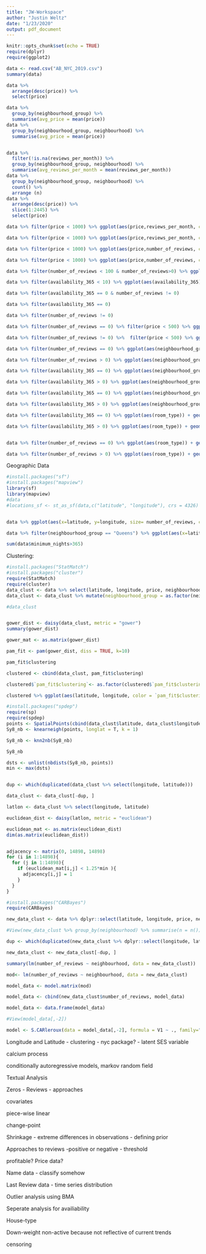 ```yaml
---
title: "JW-Workspace"
author: "Justin Weltz"
date: "1/23/2020"
output: pdf_document
---
```


```r
knitr::opts_chunk$set(echo = TRUE)
require(dplyr)
require(ggplot2)
```


```r
data <- read.csv("AB_NYC_2019.csv")
summary(data)

data %>% 
  arrange(desc(price)) %>% 
  select(price) 

data %>% 
  group_by(neighbourhood_group) %>% 
  summarise(avg_price = mean(price))
data %>% 
  group_by(neighbourhood_group, neighbourhood) %>% 
  summarise(avg_price = mean(price))


data %>% 
  filter(!is.na(reviews_per_month)) %>% 
  group_by(neighbourhood_group, neighbourhood) %>% 
  summarise(avg_reviews_per_month = mean(reviews_per_month))
data %>% 
  group_by(neighbourhood_group, neighbourhood) %>% 
  count() %>% 
  arrange (n)
data %>% 
  arrange(desc(price)) %>% 
  slice(1:2445) %>% 
  select(price)

data %>% filter(price < 1000) %>% ggplot(aes(price,reviews_per_month, color = neighbourhood_group)) + geom_smooth()

data %>% filter(price < 1000) %>% ggplot(aes(price,reviews_per_month, color = room_type )) + geom_smooth()

data %>% filter(price < 1000) %>% ggplot(aes(price,number_of_reviews, color = neighbourhood_group)) + geom_smooth()

data %>% filter(price < 1000) %>% ggplot(aes(price,number_of_reviews, color = room_type)) + geom_smooth()

data %>% filter(number_of_reviews < 100 & number_of_reviews>0) %>% ggplot(aes(number_of_reviews)) + geom_histogram()

data %>% filter(availability_365 < 10) %>% ggplot(aes(availability_365)) + geom_histogram()

data %>% filter(availability_365 == 0 & number_of_reviews != 0)

data %>% filter(availability_365 == 0)

data %>% filter(number_of_reviews != 0)

data %>% filter(number_of_reviews == 0) %>% filter(price < 500) %>% ggplot(aes(price)) + geom_histogram()

data %>% filter(number_of_reviews != 0) %>%  filter(price < 500) %>% ggplot(aes(price)) + geom_histogram()

data %>% filter(number_of_reviews == 0) %>% ggplot(aes(neighbourhood_group)) + geom_bar()

data %>% filter(number_of_reviews > 0) %>% ggplot(aes(neighbourhood_group)) + geom_bar()

data %>% filter(availability_365 == 0) %>% ggplot(aes(neighbourhood_group)) + geom_bar()

data %>% filter(availability_365 > 0) %>% ggplot(aes(neighbourhood_group)) + geom_bar()

data %>% filter(availability_365 == 0) %>% ggplot(aes(neighbourhood_group)) + geom_bar()

data %>% filter(availability_365 > 0) %>% ggplot(aes(neighbourhood_group)) + geom_bar()

data %>% filter(availability_365 == 0) %>% ggplot(aes(room_type)) + geom_bar()

data %>% filter(availability_365 > 0) %>% ggplot(aes(room_type)) + geom_bar()


data %>% filter(number_of_reviews == 0) %>% ggplot(aes(room_type)) + geom_bar()

data %>% filter(number_of_reviews > 0) %>% ggplot(aes(room_type)) + geom_bar()

```


Geographic Data

```r
#install.packages("sf")
#install.packages("mapview")
library(sf)
library(mapview)
#data
#locations_sf <- st_as_sf(data,c("latitude", "longitude"), crs = 4326)


data %>% ggplot(aes(x=latitude, y=longitude, size= number_of_reviews, color = neighbourhood_group)) + geom_point

data %>% filter(neighbourhood_group == "Queens") %>% ggplot(aes(x=latitude, y=longitude, size= number_of_reviews, )) + geom_point()

sum(data$minimum_nights>365)
```

Clustering:

```r
#install.packages("StatMatch")
#install.packages("cluster")
require(StatMatch)
require(cluster)
data_clust <- data %>% select(latitude, longitude, price, neighbourhood_group, neighbourhood)
data_clust <- data_clust %>% mutate(neighbourhood_group = as.factor(neighbourhood_group)) %>% mutate(neighbourhood = as.factor(neighbourhood)) %>% filter(price < 200) %>% filter(neighbourhood_group == "Manhattan")

#data_clust


gower_dist <- daisy(data_clust, metric = "gower")
summary(gower_dist)

gower_mat <- as.matrix(gower_dist)

pam_fit <- pam(gower_dist, diss = TRUE, k=10)

pam_fit$clustering

clustered <- cbind(data_clust, pam_fit$clustering)

clustered$`pam_fit$clustering`<- as.factor(clustered$`pam_fit$clustering`)

clustered %>% ggplot(aes(latitude, longitude, color = `pam_fit$clustering`)) + geom_point()
```


```r
#install.packages("spdep")
require(sp)
require(spdep)
points <- SpatialPoints(cbind(data_clust$latitude, data_clust$longitude))
Sy8_nb <- knearneigh(points, longlat = T, k = 1)

Sy8_nb <- knn2nb(Sy8_nb)

Sy8_nb

dsts <- unlist(nbdists(Sy8_nb, points))
min <- max(dsts)


dup <- which(duplicated(data_clust %>% select(longitude, latitude)))

data_clust <- data_clust[-dup, ]

latlon <- data_clust %>% select(longitude, latitude)

euclidean_dist <- daisy(latlon, metric = "euclidean")

euclidean_mat <- as.matrix(euclidean_dist)
dim(as.matrix(euclidean_dist))


adjacency <- matrix(0, 14898, 14898)
for (i in 1:14898){
  for (j in 1:14898){
    if (euclidean_mat[i,j] < 1.25*min ){
      adjacency[i,j] = 1
    }
  }
}

```

```r

#install.packages("CARBayes")
require(CARBayes)

new_data_clust <- data %>% dplyr::select(latitude, longitude, price, neighbourhood_group, neighbourhood, number_of_reviews) %>% mutate(neighbourhood_group = as.factor(neighbourhood_group)) %>% mutate(neighbourhood = as.factor(neighbourhood)) %>% filter(price < 200) %>% filter(neighbourhood_group == "Manhattan")

#View(new_data_clust %>% group_by(neighbourhood) %>% summarise(n = n()))

dup <- which(duplicated(new_data_clust %>% dplyr::select(longitude, latitude)))

new_data_clust <- new_data_clust[-dup, ]

summary(lm(number_of_reviews ~ neighbourhood, data = new_data_clust))

mod<- lm(number_of_reviews ~ neighbourhood, data = new_data_clust)

model_data <- model.matrix(mod)

model_data <- cbind(new_data_clust$number_of_reviews, model_data)

model_data <- data.frame(model_data)

#View(model_data[,-2])

model <- S.CARleroux(data = model_data[,-2], formula = V1 ~ ., family="gaussian", W= adjacency, burnin=100, n.sample=3000, thin=20)


```



Longitude and Latitude - clustering - nyc package? - latent SES variable

calcium process

conditionally autoregressive models, markov random field 





Textual Analysis




Zeros - Reviews - approaches


covariates

piece-wise linear

change-point 



Shrinkage - extreme differences in observations - defining prior

Approaches to reviews -positive or negative - threshold




profitable? Price data?




Name data - classify somehow



Last Review data - time series distribution

Outlier analysis using BMA

Seperate analysis for availiability 

House-type



Down-weight non-active because not reflective of current trends

censoring